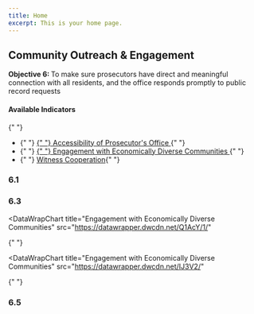 ```yaml
---
title: Home
excerpt: This is your home page.
---
```



<Section py="2|4|8|10">
  <Container>
    <Grid col="1|2" gap="4|8|12" alignItems="center">
      <Flexbox
        flexDirection="column"
        alignItems="center|flex-start"
        textAlign="center|left"
      >
        <H2 m="0" fontWeight="extrabold" lineHeight="tight">
          Community Outreach & Engagement
        </H2>
        <P fontSize="xl|2xl" mt="2">
          <strong>Objective 6: </strong>To make sure prosecutors have direct and
          meaningful connection with all residents, and the office responds
          promptly to public record requests
        </P>
      </Flexbox>
      <P>
        <H4 m="0">Available Indicators </H4>{" "}
        <ul>
          <li>
            {" "}
            <a href="#accessibility-of-prosecutors-office">
              {" "}
              Accessibility of Prosecutor's Office
            </a>{" "}
          </li>
          <li>
            {" "}
            <a href="#engage-comm">
              {" "}
              Engagement with Economically Diverse Communities
            </a>{" "}
          </li>
          <li>
            {" "}
            <a href="#witness-cooperation"> Witness Cooperation</a>{" "}
          </li>
        </ul>
      </P>
    </Grid>
  </Container>
</Section>

<Container>


<Section maxWidth="700px">


### 6.1

<DataWrapChart
  title="Accessibility of Prosecutor's Office"
  src="https://datawrapper.dwcdn.net/Kh9mg/5/"
/>

<a name="accessibility-of-prosecutors-office"> </a>

<DataWrapChart src="https://datawrapper.dwcdn.net/A3mHT/" />

### 6.3

<DataWrapChart
  title="Engagement with Economically Diverse Communities"
  src="https://datawrapper.dwcdn.net/Q1AcY/1/"
>
  {" "}
</DataWrapChart>

<a name="engage-comm"> </a>

<DataWrapChart
  title="Engagement with Economically Diverse Communities"
  src="https://datawrapper.dwcdn.net/IJ3V2/"
>
  {" "}
</DataWrapChart>

### 6.5

<DataWrapChart
  title="Witness Cooperation"
  src="https://datawrapper.dwcdn.net/qCP3h/4/"
/>

<a name="witness-cooperation"></a>

<DataWrapChart src="https://datawrapper.dwcdn.net/lYr6e/" />

</Section>


</Container>

